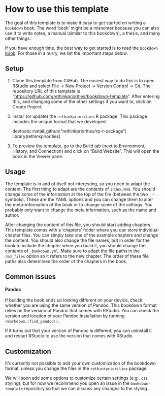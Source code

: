 # How to use this template

The goal of this template is to make it easy to get started on writing a `bookdown` book. The word 'book' might be a misnomer because you can also use it to write notes, a manual (similar to this bookdown), a thesis, and many other things.

If you have enough time, the best way to get started is to read the `bookdown` [book](https://bookdown.org/yihui/bookdown/). For those in a hurry, we list the important steps below.

## Setup

1.  Clone this template from GitHub. The easiest way to do this is to open RStudio and select File -> New Project -> Version Control -> Git. The repository URL of this template is "<https://github.com/rethinkpriorities/bookdown-template>". After entering this, and changing some of the other settings if you want to, click on Create Project.

2.  Install (or update) the `rethinkpriorities` R package. This package includes the unique format that we developed.

    devtools::install_github("rethinkpriorities/rp-r-package")
    library(rethinkpriorities)


3.  To preview the template, go to the Build tab (next to Environment, History, and Connection) and click on "Build Website". This will open the book in the Viewer pane.

## Usage

The template is in and of itself not interesting, so you need to adapt the content. The first thing to adapt are the contents of `index.Rmd`. You should change some of the information at the top of the file (between the two `---` symbols). These are the YAML options and you can change them to alter the meta-information of the book or to change some of the settings. You probably only want to change the meta information, such as the name and author.

After changing the content of this file, you should start adding chapters. This template comes with a 'chapters' folder where you can store individual chapter files. You can simply take one of the example chapters and change the content. You should also change the file names, but in order for the book to include the chapter when you build it, you should change the contents of `_bookdown.yml`. Make sure to adapt the file paths in the `rmd_files` option so it refers to the new chapter. The order of these file paths also determines the order of the chapters in the book.

## Common issues

#### Pandoc {-}

If building the book ends up looking different on your device, check whether you are using the same version of Pandoc. This bookdown format relies on the version of Pandoc that comes with RStudio. You can check the version and location of your Pandoc installation by running `rmarkdown::find_pandoc()`. 

If it turns out that your version of Pandoc is different, you can uninstall it and restart RStudio to use the version that comes with RStudio. 

## Customization

It's currently not possible to add your own customization of the bookdown format, unless you change the files in the `rethinkpriorities` package. 

We will soon add some options to customize certain settings (e.g., `css` styling), but for now we recommend you open an issue in the `bookdown-template` repository so that we can discuss any changes to the styling.
